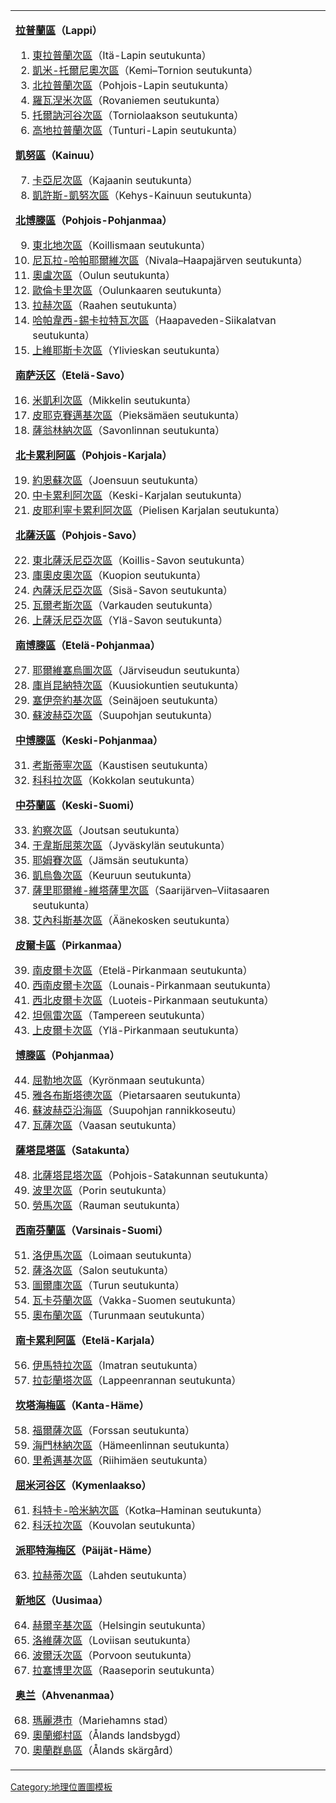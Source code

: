 {{Image label begin|image=Suomi.seutukunnat.2011.template.svg|width={{{width|350}}}|float={{{float|none}}}}}
{{Image label|x=0.85|y=0.65|scale={{{width|300}}}|text='''[[Itä-Lapin seutukunta|1]]'''}}
{{Image label|x=0.57|y=0.81|scale={{{width|300}}}|text='''[[Kemi–Tornion seutukunta|2]]'''}}
{{Image label|x=0.75|y=0.36|scale={{{width|300}}}|text='''[[Pohjois-Lapin seutukunta|3]]'''}}
{{Image label|x=0.65|y=0.71|scale={{{width|300}}}|text='''[[Rovaniemen seutukunta|4]]'''}}
{{Image label|x=0.54|y=0.71|scale={{{width|300}}}|text='''[[Torniolaakson seutukunta|5]]'''}}
{{Image label|x=0.58|y=0.41|scale={{{width|300}}}|text='''[[Tunturi-Lapin seutukunta|6]]'''}}
{{Image label|x=0.83|y=1.17|scale={{{width|300}}}|text='''[[Kajaanin seutukunta|7]]'''}}
{{Image label|x=0.90|y=1.05|scale={{{width|300}}}|text='''[[Kehys-Kainuun seutukunta|8]]'''}}
{{Image label|x=0.91|y=0.88|scale={{{width|300}}}|text='''[[Koillismaan seutukunta|9]]'''}}
{{Image label|x=0.62|y=1.26|scale={{{width|300}}}|text='''[[Nivala–Haapajärven seutukunta|10]]'''}}
{{Image label|x=0.64|y=1.02|scale={{{width|300}}}|text='''[[Oulun seutukunta|11]]'''}}
{{Image label|x=0.74|y=0.94|scale={{{width|300}}}|text='''[[Oulunkaaren seutukunta|12]]'''}}
{{Image label|x=0.56|y=1.10|scale={{{width|300}}}|text='''[[Raahen seutukunta|13]]'''}}
{{Image label|x=0.65|y=1.16|scale={{{width|300}}}|text='''[[Haapaveden-Siikalatvan seutukunta|14]]'''}}
{{Image label|x=0.52|y=1.18|scale={{{width|300}}}|text='''[[Ylivieskan seutukunta|15]]'''}}
{{Image label|x=0.75|y=1.67|scale={{{width|300}}}|text='''[[Mikkelin seutukunta|16]]'''}}
{{Image label|x=0.79|y=1.57|scale={{{width|300}}}|text='''[[Pieksämäen seutukunta|17]]'''}}
{{Image label|x=0.92|y=1.62|scale={{{width|300}}}|text='''[[Savonlinnan seutukunta|18]]'''}}
{{Image label|x=1.03|y=1.45|scale={{{width|300}}}|text='''[[Joensuun seutukunta|19]]'''}}
{{Image label|x=1.02|y=1.57|scale={{{width|300}}}|text='''[[Keski-Karjalan seutukunta|20]]'''}}
{{Image label|x=0.97|y=1.32|scale={{{width|300}}}|text='''[[Pielisen Karjalan seutukunta|21]]'''}}
{{Image label|x=0.86|y=1.37|scale={{{width|300}}}|text='''[[Koillis-Savon seutukunta|22]]'''}}
{{Image label|x=0.79|y=1.42|scale={{{width|300}}}|text='''[[Kuopion seutukunta|23]]'''}}
{{Image label|x=0.73|y=1.47|scale={{{width|300}}}|text='''[[Sisä-Savon seutukunta|24]]'''}}
{{Image label|x=0.82|y=1.50|scale={{{width|300}}}|text='''[[Varkauden seutukunta|25]]'''}}
{{Image label|x=0.75|y=1.29|scale={{{width|300}}}|text='''[[Ylä-Savon seutukunta|26]]'''}}
{{Image label|x=0.46|y=1.38|scale={{{width|300}}}|text='''[[Järviseudun seutukunta|27]]'''}}
{{Image label|x=0.45|y=1.47|scale={{{width|300}}}|text='''[[Kuusiokuntien seutukunta|28]]'''}}
{{Image label|x=0.36|y=1.44|scale={{{width|300}}}|text='''[[Seinäjoen seutukunta|29]]'''}}
{{Image label|x=0.29|y=1.52|scale={{{width|300}}}|text='''[[Suupohjan seutukunta|30]]'''}}
{{Image label|x=0.51|y=1.33|scale={{{width|300}}}|text='''[[Kaustisen seutukunta|31]]'''}}
{{Image label|x=0.45|y=1.23|scale={{{width|300}}}|text='''[[Kokkolan seutukunta|32]]'''}}
{{Image label|x=0.66|y=1.63|scale={{{width|300}}}|text='''[[Joutsan seutukunta|33]]'''}}
{{Image label|x=0.63|y=1.55|scale={{{width|300}}}|text='''[[Jyväskylän seutukunta|34]]'''}}
{{Image label|x=0.57|y=1.64|scale={{{width|300}}}|text='''[[Jämsän seutukunta|35]]'''}}
{{Image label|x=0.53|y=1.53|scale={{{width|300}}}|text='''[[Keuruun seutukunta|36]]'''}}
{{Image label|x=0.60|y=1.38|scale={{{width|300}}}|text='''[[Saarijärven–Viitasaaren seutukunta|37]]'''}}
{{Image label|x=0.65|y=1.46|scale={{{width|300}}}|text='''[[Äänekosken seutukunta|38]]'''}}
{{Image label|x=0.43|y=1.76|scale={{{width|300}}}|text='''[[Etelä-Pirkanmaan seutukunta|39]]'''}}
{{Image label|x=0.35|y=1.71|scale={{{width|300}}}|text='''[[Lounais-Pirkanmaan seutukunta|40]]'''}}
{{Image label|x=0.37|y=1.59|scale={{{width|300}}}|text='''[[Luoteis-Pirkanmaan seutukunta|41]]'''}}
{{Image label|x=0.44|y=1.69|scale={{{width|300}}}|text='''[[Tampereen seutukunta|42]]'''}}
{{Image label|x=0.47|y=1.57|scale={{{width|300}}}|text='''[[Ylä-Pirkanmaan seutukunta|43]]'''}}
{{Image label|x=0.30|y=1.40|scale={{{width|300}}}|text='''[[Kyrönmaan seutukunta|44]]'''}}
{{Image label|x=0.38|y=1.29|scale={{{width|300}}}|text='''[[Pietarsaaren seutukunta|45]]'''}}
{{Image label|x=0.22|y=1.49|scale={{{width|300}}}|text='''[[Suupohjan rannikkoseutu|46]]'''}}
{{Image label|x=0.26|y=1.37|scale={{{width|300}}}|text='''[[Vaasan seutukunta|47]]'''}}
{{Image label|x=0.30|y=1.60|scale={{{width|300}}}|text='''[[Pohjois-Satakunnan seutukunta|48]]'''}}
{{Image label|x=0.27|y=1.68|scale={{{width|300}}}|text='''[[Porin seutukunta|49]]'''}}
{{Image label|x=0.27|y=1.76|scale={{{width|300}}}|text='''[[Rauman seutukunta|50]]'''}}
{{Image label|x=0.34|y=1.83|scale={{{width|300}}}|text='''[[Loimaan seutukunta|51]]'''}}
{{Image label|x=0.38|y=1.90|scale={{{width|300}}}|text='''[[Salon seutukunta|52]]'''}}
{{Image label|x=0.29|y=1.88|scale={{{width|300}}}|text='''[[Turun seutukunta|53]]'''}}
{{Image label|x=0.22|y=1.82|scale={{{width|300}}}|text='''[[Vakka-Suomen seutukunta|54]]'''}}
{{Image label|x=0.27|y=1.96|scale={{{width|300}}}|text='''[[Turunmaan seutukunta|55]]'''}}
{{Image label|x=0.94|y=1.72|scale={{{width|300}}}|text='''[[Imatran seutukunta|56]]'''}}
{{Image label|x=0.83|y=1.79|scale={{{width|300}}}|text='''[[Lappeenrannan seutukunta|57]]'''}}
{{Image label|x=0.42|y=1.82|scale={{{width|300}}}|text='''[[Forssan seutukunta|58]]'''}}
{{Image label|x=0.51|y=1.79|scale={{{width|300}}}|text='''[[Hämeenlinnan seutukunta|59]]'''}}
{{Image label|x=0.51|y=1.85|scale={{{width|300}}}|text='''[[Riihimäen seutukunta|60]]'''}}
{{Image label|x=0.78|y=1.86|scale={{{width|300}}}|text='''[[Kotka–Haminan seutukunta|61]]'''}}
{{Image label|x=0.71|y=1.81|scale={{{width|300}}}|text='''[[Kouvolan seutukunta|62]]'''}}
{{Image label|x=0.61|y=1.76|scale={{{width|300}}}|text='''[[Lahden seutukunta|63]]'''}}
{{Image label|x=0.50|y=1.92|scale={{{width|300}}}|text='''[[Helsingin seutukunta|64]]'''}}
{{Image label|x=0.66|y=1.88|scale={{{width|300}}}|text='''[[Loviisan seutukunta|65]]'''}}
{{Image label|x=0.61|y=1.91|scale={{{width|300}}}|text='''[[Porvoon seutukunta|66]]'''}}
{{Image label|x=0.39|y=1.97|scale={{{width|300}}}|text='''[[Raaseporin seutukunta|67]]'''}}
{{Image label|x=0.03|y=1.96|scale={{{width|300}}}|text='''[[Mariehamns stad|68]]'''}}
{{Image label|x=0.04|y=1.91|scale={{{width|300}}}|text='''[[Ålands landsbygd|69]]'''}}
{{Image label|x=0.12|y=1.94|scale={{{width|300}}}|text='''[[Ålands skärgård|70]]'''}}
{{Image label end}}

<noinclude>
{|
|- valign="top"
|
'''[[拉普蘭區]]（Lappi）'''
<ol>
<li>[[東拉普蘭次區]]（Itä-Lapin seutukunta）
<li>[[凱米-托爾尼奧次區]]（Kemi–Tornion seutukunta）
<li>[[北拉普蘭次區]]（Pohjois-Lapin seutukunta）
<li>[[羅瓦涅米次區]]（Rovaniemen seutukunta）
<li>[[托爾訥河谷次區]]（Torniolaakson seutukunta）
<li>[[高地拉普蘭次區]]（Tunturi-Lapin seutukunta）
</ol>
'''[[凱努區]]（Kainuu）'''
<ol start = 7>
<li>[[卡亞尼次區]]（Kajaanin seutukunta）
<li>[[凱許斯-凱努次區]]（Kehys-Kainuun seutukunta）
</ol>
'''[[北博滕區]]（Pohjois-Pohjanmaa）'''
<ol start = 9>
<li>[[東北地次區]]（Koillismaan seutukunta）
<li>[[尼瓦拉-哈帕耶爾維次區]]（Nivala–Haapajärven seutukunta）
<li>[[奧盧次區]]（Oulun seutukunta）
<li>[[歐倫卡里次區]]（Oulunkaaren seutukunta）
<li>[[拉赫次區]]（Raahen seutukunta）
<li>[[哈帕韋西-錫卡拉特瓦次區]]（Haapaveden-Siikalatvan seutukunta）
<li>[[上維耶斯卡次區]]（Ylivieskan seutukunta）
</ol>
'''[[南萨沃区]]（Etelä-Savo）'''
<ol start = 16>
<li>[[米凱利次區]]（Mikkelin seutukunta）
<li>[[皮耶克賽邁基次區]]（Pieksämäen seutukunta）
<li>[[薩翁林納次區]]（Savonlinnan seutukunta）
</ol>
'''[[北卡累利阿區]]（Pohjois-Karjala）'''
<ol start = 19>
<li>[[約恩蘇次區]]（Joensuun seutukunta）
<li>[[中卡累利阿次區]]（Keski-Karjalan seutukunta）
<li>[[皮耶利寧卡累利阿次區]]（Pielisen Karjalan seutukunta）
</ol>
'''[[北薩沃區]]（Pohjois-Savo）'''
<ol start = 22>
<li>[[東北薩沃尼亞次區]]（Koillis-Savon seutukunta）
<li>[[庫奧皮奧次區]]（Kuopion seutukunta）
<li>[[內薩沃尼亞次區]]（Sisä-Savon seutukunta）
<li>[[瓦爾考斯次區]]（Varkauden seutukunta）
<li>[[上薩沃尼亞次區]]（Ylä-Savon seutukunta）
</ol>
'''[[南博滕區]]（Etelä-Pohjanmaa）'''
<ol start = 27>
<li>[[耶爾維塞烏圖次區]]（Järviseudun seutukunta）
<li>[[庫肖昆納特次區]]（Kuusiokuntien seutukunta）
<li>[[塞伊奈約基次區]]（Seinäjoen seutukunta）
<li>[[蘇波赫亞次區]]（Suupohjan seutukunta）
</ol>
'''[[中博滕區]]（Keski-Pohjanmaa）'''
<ol start = 31>
<li>[[考斯蒂寧次區]]（Kaustisen seutukunta）
<li>[[科科拉次區]]（Kokkolan seutukunta）
</ol>
'''[[中芬蘭區]]（Keski-Suomi）'''
<ol start = 33>
<li>[[約察次區]]（Joutsan seutukunta）
<li>[[于韋斯屈萊次區]]（Jyväskylän seutukunta）
<li>[[耶姆賽次區]]（Jämsän seutukunta）
<li>[[凱烏魯次區]]（Keuruun seutukunta）
<li>[[薩里耶爾維-維塔薩里次區]]（Saarijärven–Viitasaaren seutukunta）
<li>[[艾內科斯基次區]]（Äänekosken seutukunta）
</ol>
'''[[皮爾卡區]]（Pirkanmaa）'''
<ol start = 39>
<li>[[南皮爾卡次區]]（Etelä-Pirkanmaan seutukunta）
<li>[[西南皮爾卡次區]]（Lounais-Pirkanmaan seutukunta）
<li>[[西北皮爾卡次區]]（Luoteis-Pirkanmaan seutukunta）
<li>[[坦佩雷次區]]（Tampereen seutukunta）
<li>[[上皮爾卡次區]]（Ylä-Pirkanmaan seutukunta）
</ol>
'''[[博滕區]]（Pohjanmaa）'''
<ol start = 44>
<li>[[屈勒地次區]]（Kyrönmaan seutukunta）
<li>[[雅各布斯塔德次區]]（Pietarsaaren seutukunta）
<li>[[蘇波赫亞沿海區]]（Suupohjan rannikkoseutu）
<li>[[瓦薩次區]]（Vaasan seutukunta）
</ol>
'''[[薩塔昆塔區]]（Satakunta）'''
<ol start = 48>
<li>[[北薩塔昆塔次區]]（Pohjois-Satakunnan seutukunta）
<li>[[波里次區]]（Porin seutukunta）
<li>[[勞馬次區]]（Rauman seutukunta）
</ol>
'''[[西南芬蘭區]]（Varsinais-Suomi）'''
<ol start = 51>
<li>[[洛伊馬次區]]（Loimaan seutukunta）
<li>[[薩洛次區]]（Salon seutukunta）
<li>[[圖爾庫次區]]（Turun seutukunta）
<li>[[瓦卡芬蘭次區]]（Vakka-Suomen seutukunta）
<li>[[奧布蘭次區]]（Turunmaan seutukunta）
</ol>
'''[[南卡累利阿區]]（Etelä-Karjala）'''
<ol start = 56>
<li>[[伊馬特拉次區]]（Imatran seutukunta）
<li>[[拉彭蘭塔次區]]（Lappeenrannan seutukunta）
</ol>
'''[[坎塔海梅區]]（Kanta-Häme）'''
<ol start = 58>
<li>[[福爾薩次區]]（Forssan seutukunta）
<li>[[海門林納次區]]（Hämeenlinnan seutukunta）
<li>[[里希邁基次區]]（Riihimäen seutukunta）
</ol>
'''[[屈米河谷区]]（Kymenlaakso）'''
<ol start = 61>
<li>[[科特卡-哈米納次區]]（Kotka–Haminan seutukunta）
<li>[[科沃拉次區]]（Kouvolan seutukunta）
</ol>
'''[[派耶特海梅区]]（Päijät-Häme）'''
<ol start = 63>
<li>[[拉赫蒂次區]]（Lahden seutukunta）
</ol>
'''[[新地区]]（Uusimaa）'''
<ol start = 64>
<li>[[赫爾辛基次區]]（Helsingin seutukunta）
<li>[[洛維薩次區]]（Loviisan seutukunta）
<li>[[波爾沃次區]]（Porvoon seutukunta）
<li>[[拉塞博里次區]]（Raaseporin seutukunta）
</ol>
'''[[奥兰]]（Ahvenanmaa）'''
<ol start = 68>
<li>[[瑪麗港市]]（Mariehamns stad）
<li>[[奧蘭鄉村 (次區)|奧蘭鄉村區]]（Ålands landsbygd）
<li>[[奧蘭群島 (次區)|奧蘭群島區]]（Ålands skärgård）
</ol>
|}

[[Category:地理位置圖模板]]
</noinclude>